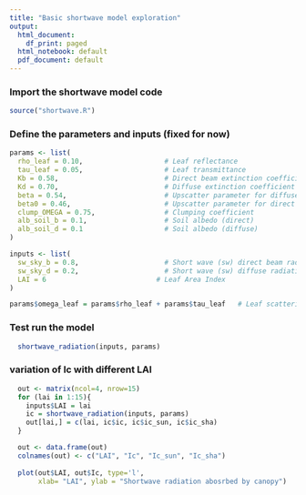 ```yaml
---
title: "Basic shortwave model exploration"
output:
  html_document:
    df_print: paged
  html_notebook: default
  pdf_document: default
---
```




### Import the shortwave model code

```r
source("shortwave.R")
```



### Define the parameters and inputs (fixed for now)

```r
params <- list(
  rho_leaf = 0.10,                    # Leaf reflectance
  tau_leaf = 0.05,                    # Leaf transmittance
  Kb = 0.58,                          # Direct beam extinction coefficient
  Kd = 0.70,                          # Diffuse extinction coefficient
  beta = 0.54,                        # Upscatter parameter for diffuse radiation
  beta0 = 0.46,                       # Upscatter parameter for direct beam radiation
  clump_OMEGA = 0.75,                 # Clumping coefficient 
  alb_soil_b = 0.1,                   # Soil albedo (direct)  
  alb_soil_d = 0.1                    # Soil albedo (diffuse)
)

inputs <- list(
  sw_sky_b = 0.8,                     # Short wave (sw) direct beam radiation (W m^-2)
  sw_sky_d = 0.2,                     # Short wave (sw) diffuse radiation (W m^-2)
  LAI = 6                           # Leaf Area Index
)

params$omega_leaf = params$rho_leaf + params$tau_leaf   # Leaf scattering coefficient
```



### Test run the model

```r
  shortwave_radiation(inputs, params)
```

### variation of Ic with different LAI

```r
  out <- matrix(ncol=4, nrow=15)
  for (lai in 1:15){
    inputs$LAI = lai
    ic = shortwave_radiation(inputs, params)
    out[lai,] = c(lai, ic$ic, ic$ic_sun, ic$ic_sha)
  }

  out <- data.frame(out)
  colnames(out) <- c("LAI", "Ic", "Ic_sun", "Ic_sha")
  
  plot(out$LAI, out$Ic, type='l',
       xlab= "LAI", ylab = "Shortwave radiation abosrbed by canopy")
  
```
